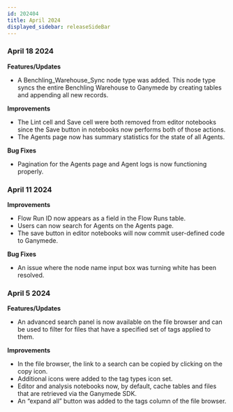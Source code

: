 ```yaml
---
id: 202404
title: April 2024
displayed_sidebar: releaseSideBar
---
```


### April 18 2024
**Features/Updates**
- A Benchling_Warehouse_Sync node type was added. This node type syncs the entire Benchling Warehouse to Ganymede by creating tables and appending all new records. 

**Improvements**
- The Lint cell and Save cell were both removed from editor notebooks since the Save button in notebooks now performs both of those actions.
- The Agents page now has summary statistics for the state of all Agents.

**Bug Fixes**
- Pagination for the Agents page and Agent logs is now functioning properly.

### April 11 2024
**Improvements**
- Flow Run ID now appears as a field in the Flow Runs table.
- Users can now search for Agents on the Agents page.
- The save button in editor notebooks will now commit user-defined code to Ganymede.

**Bug Fixes**
- An issue where the node name input box was turning white has been resolved.

### April 5 2024
**Features/Updates**
- An advanced search panel is now available on the file browser and can be used to filter for files that have a specified set of tags applied to them.

**Improvements**
- In the file browser, the link to a search can be copied by clicking on the copy icon.
- Additional icons were added to the tag types icon set.
- Editor and analysis notebooks now, by default, cache tables and files that are retrieved via the Ganymede SDK.
- An “expand all” button was added to the tags column of the file browser.
